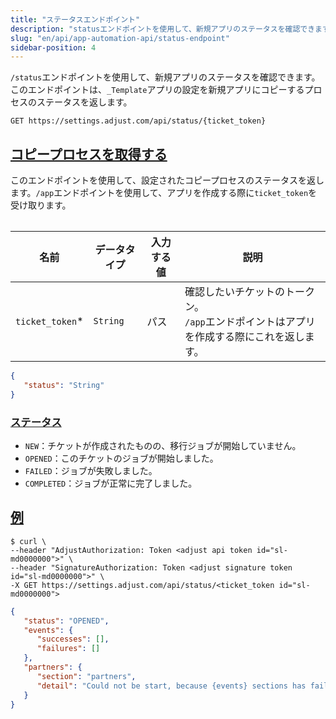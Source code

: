 ```yaml
---
title: "ステータスエンドポイント"
description: "statusエンドポイントを使用して、新規アプリのステータスを確認できます。"
slug: "en/api/app-automation-api/status-endpoint"
sidebar-position: 4
---
```

`/status`エンドポイントを使用して、新規アプリのステータスを確認できます。このエンドポイントは、`_Template`アプリの設定を新規アプリにコピーするプロセスのステータスを返します。

```http
GET https://settings.adjust.com/api/status/{ticket_token}
```

[コピープロセスを取得する](fetch-copy-process)
----------------------------------

このエンドポイントを使用して、設定されたコピープロセスのステータスを返します。`/app`エンドポイントを使用して、アプリを作成する際に`ticket_token`を受け取ります。
<table> 

|        名前         |  データタイプ  | 入力する値 |                          説明                           |
|-------------------|----------|-------|-------------------------------------------------------|
| `ticket_token`\* | `String` | パス    | 確認したいチケットのトークン。<br />`/app`エンドポイントはアプリを作成する際にこれを返します。 |

</Table> 

```json
{
   "status": "String"
}
```

### [ステータス](statuses)

* `NEW`：チケットが作成されたものの、移行ジョブが開始していません。
* `OPENED`：このチケットのジョブが開始しました。
* `FAILED`：ジョブが失敗しました。
* `COMPLETED`：ジョブが正常に完了しました。

[例](example)
------------

```console
$ curl \
--header "AdjustAuthorization: Token <adjust api token id="sl-md0000000">" \
--header "SignatureAuthorization: Token <adjust signature token id="sl-md0000000">" \
-X GET https://settings.adjust.com/api/status/<ticket_token id="sl-md0000000">
```

```json
{
   "status": "OPENED",
   "events": {
      "successes": [],
      "failures": []
   },
   "partners": {
      "section": "partners",
      "detail": "Could not be start, because {events} sections has failed"
   }
}
```

